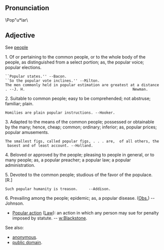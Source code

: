 {{Wikipedia}}

== Pronunciation ==	 	

\Pop"u*lar\
== Adjective==
See [[people]]

1. Of or pertaining to the common people, or to the whole body of the people, as distinguished from a select portion; as, the popular voice; popular elections. 
 ``Popular states.'' --Bacon.
 ``So the popular vote inclines.'' --Milton.
 The men commonly held in popular estimation are greatest at a distance. --J. H.                                                 Newman.

2. Suitable to common people; easy to be comprehended; not abstruse; familiar; plain.

 Homilies are plain popular instructions. --Hooker.

3. Adapted to the means of the common people; possessed or obtainable by the many; hence, cheap; common; ordinary; inferior; as, popular prices; popular amusements.

 The smallest figs, called popular figs, . . . are,  of all others, the basest and of least account. --Holland.

4. Beloved or approved by the people; pleasing to people in general, or to many people; as, a popular preacher; a popular law; a popular administration.

5. Devoted to the common people; studious of the favor of the populace. [R.]

 Such popular humanity is treason.     --Addison.

6. Prevailing among the people; epidemic; as, a popular disease. ([[Obs.]]) --Johnson.


* [[w:Popular action|Popular action]] ([[Law]]): an action in which any person may sue for penalty imposed by statute. -- [[w:Blackstone]].


See also: 
*[[anonymous]].
*[[w:public domain|public domain]].